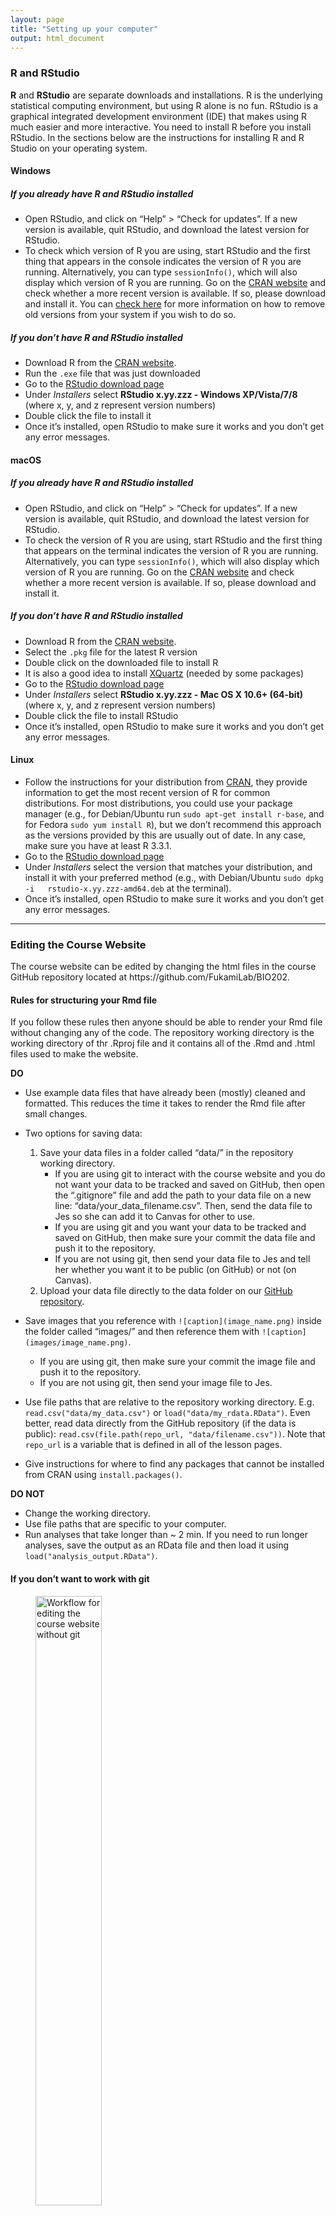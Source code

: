 ```yaml
---
layout: page
title: "Setting up your computer"
output: html_document
---
```


### R and RStudio

**R** and **RStudio** are separate downloads and installations. R is the underlying statistical computing environment, but using R alone is no fun. RStudio is a graphical integrated development environment (IDE) that makes using R much easier and more interactive. You need to install R before you install RStudio. In the sections below are the instructions for installing R and R Studio on your operating system.

#### Windows

##### If you already have R and RStudio installed

* Open RStudio, and click on "Help" > "Check for updates". If a new version is
	available, quit RStudio, and download the latest version for RStudio.
* To check which version of R you are using, start RStudio and the first thing
  that appears in the console indicates the version of R you are
  running. Alternatively, you can type `sessionInfo()`, which will also display
  which version of R you are running. Go on
  the [CRAN website](https://cran.r-project.org/bin/windows/base/) and check
  whether a more recent version is available. If so, please download and install
  it. You can [check here](https://cran.r-project.org/bin/windows/base/rw-FAQ.html#How-do-I-UNinstall-R_003f) for
  more information on how to remove old versions from your system if you wish to do so.

##### If you don't have R and RStudio installed

* Download R from
  the [CRAN website](http://cran.r-project.org/bin/windows/base/release.htm).
* Run the `.exe` file that was just downloaded
* Go to the [RStudio download page](https://www.rstudio.com/products/rstudio/download/#download)
* Under *Installers* select **RStudio x.yy.zzz - Windows
  XP/Vista/7/8** (where x, y, and z represent version numbers)
* Double click the file to install it
* Once it's installed, open RStudio to make sure it works and you don't get any
  error messages.


#### macOS

##### If you already have R and RStudio installed

* Open RStudio, and click on "Help" > "Check for updates". If a new version is
	available, quit RStudio, and download the latest version for RStudio.
* To check the version of R you are using, start RStudio and the first thing
  that appears on the terminal indicates the version of R you are running. Alternatively, you can type `sessionInfo()`, which will also display which version of R you are running. Go on
  the [CRAN website](https://cran.r-project.org/bin/macosx/) and check
  whether a more recent version is available. If so, please download and install
  it.

##### If you don't have R and RStudio installed

* Download R from
  the [CRAN website](http://cran.r-project.org/bin/macosx).
* Select the `.pkg` file for the latest R version
* Double click on the downloaded file to install R
* It is also a good idea to install [XQuartz](https://www.xquartz.org/) (needed
  by some packages)
* Go to the [RStudio download page](https://www.rstudio.com/products/rstudio/download/#download)
* Under *Installers* select **RStudio x.yy.zzz - Mac OS X 10.6+ (64-bit)**
  (where x, y, and z represent version numbers)
* Double click the file to install RStudio
* Once it's installed, open RStudio to make sure it works and you don't get any
  error messages.


#### Linux

* Follow the instructions for your distribution
  from [CRAN](https://cloud.r-project.org/bin/linux), they provide information
  to get the most recent version of R for common distributions. For most
  distributions, you could use your package manager (e.g., for Debian/Ubuntu run
  `sudo apt-get install r-base`, and for Fedora `sudo yum install R`), but we
  don't recommend this approach as the versions provided by this are
  usually out of date. In any case, make sure you have at least R 3.3.1.
* Go to the
  [RStudio download page](https://www.rstudio.com/products/rstudio/download/#download)
* Under *Installers* select the version that matches your distribution, and
  install it with your preferred method (e.g., with Debian/Ubuntu `sudo dpkg -i
  rstudio-x.yy.zzz-amd64.deb` at the terminal).
* Once it's installed, open RStudio to make sure it works and you don't get any
  error messages.

***

### Editing the Course Website

The course website can be edited by changing the html files in the course GitHub repository located at https://github.com/FukamiLab/BIO202.

#### Rules for structuring your Rmd file

If you follow these rules then anyone should be able to render your Rmd file without changing any of the code. The repository working directory is the working directory of thr .Rproj file and it contains all of the .Rmd and .html files used to make the website. 

**DO**

* Use example data files that have already been (mostly) cleaned and formatted. This reduces the time it takes to render the Rmd file after small changes. 

* Two options for saving data:
    1. Save your data files in a folder called "data/" in the repository working directory. 
        * If you are using git to interact with the course website and you do not want your data to be tracked and saved on GitHub, then open the ".gitignore" file and add the path to your data file on a new line: "data/your_data_filename.csv". Then, send the data file to Jes so she can add it to Canvas for other to use.
        * If you are using git and you want your data to be tracked and saved on GitHub, then make sure your commit the data file and push it to the repository.
        * If you are not using git, then send your data file to Jes and tell her whether you want it to be public (on GitHub) or not (on Canvas).
    2. Upload your data file directly to the data folder on our [GitHub repository](https://github.com/FukamiLab/BIO202/tree/master/data).

* Save images that you reference with `![caption](image_name.png)` inside the folder called "images/" and then reference them with `![caption](images/image_name.png)`.
    * If you are using git, then make sure your commit the image file and push it to the repository.
    * If you are not using git, then send your image file to Jes.

* Use file paths that are relative to the repository working directory. E.g. `read.csv("data/my_data.csv")` or `load("data/my_rdata.RData")`. Even better, read data directly from the GitHub repository (if the data is public): ` read.csv(file.path(repo_url, "data/filename.csv"))`. Note that `repo_url` is a variable that is defined in all of the lesson pages.

* Give instructions for where to find any packages that cannot be installed from CRAN using `install.packages()`.


**DO NOT**

* Change the working directory.
* Use file paths that are specific to your computer.
* Run analyses that take longer than ~ 2 min. If you need to run longer analyses, save the output as an RData file and then load it using `load("analysis_output.RData")`.


#### If you don't want to work with git

![Workflow for editing the course website without git](images/github_workflow_with_email.png){width=50%}

1. Go to the course GitHub repository above.
2. Click on the .Rmd file for the lesson you want to edit.
3. Click the Raw button in the upper right corner.
4. When the page with text opens, download the file and save it as a .Rmd file. Make sure to remove any .txt extensions that may be automatically added.
5. Open and edit the .Rmd file in R Studio. Use the 'Knit' button to convert the file to an html to check your changes.
6. When you as satisfied, email the .Rmd file to Jes no later than 8 am on the day you present. *You must also email any data or image files that are not generated by the R code.*


#### If you are new to git, but want to learn

1. Install Git on your computer using the instructions in the section below. 
2. Attend the Git tutorial during class on Wednesday, October 4th (week 2). We will go over how to use git from RStudio.
3. Use the following diagram to remember the workflow:

![Workflow for editing the course website with git in RStudio](images/github_workflow_with_rstudio.png){width=50%}

#### If you are familiar with git

![Workflow for editing the course website with git](images/github_workflow_with_git.png){width=50%}

1. If you have not aready done so, fork the repository from https://github.com/FukamiLab/BIO202 to your account on GitHub. Then clone a local copy of this forked repository (from your own GitHub account) to your computer. This only needs to be done once.
2. Before you start working:
    + Make sure your copy is up to date with the FukamiLab repository on GitHub by submitting a pull request.
    + Make sure your local repository on your computer is up to date with your fork of the repository on your GitHub account using `git pull`.
3. Work on the .Rmd file for your lesson in R Studio on your computer. Click 'Knit' to render your changes as an html file and view them in your browser. Note that any edits you make are only on your computer until you submit a pull request to merge your changes to the repository. Make sure that when you have made your last edit to the .Rmd file you click 'Knit' so that an up-to-date html file is generated. The html file will be the one that appears on the website.
4. Commit the changes you make periodically to your local repository using `git commit -m "changes you made"`.
5. When you are finished, push the commits from your local repository to your fork on your GitHub account using `git push origin master`.
6. Submit a pull request on GitHub to merge the changes on your fork with the original BIO202 repository on FukamiLab no later than 8 am on the day you present. Jes or Tad will approve your pull request.

*If you are not sure how to do any of the steps listed above, you can find instructions on the [lesson page](02-B-git-intro.html) for Wednesday, October 4th.*


***

### Git

#### Windows

1. Download the git installer for Windows [here](https://git-for-windows.github.io/). This will install bash, which is a command-line shell program for interacting with files and programs on your computer.
2. Run the installer that you just downloaded. Click "Next" as needed and when you get to the following options make sure that you:
    + Select "Use Git from the Windows Command Prompt". 
    + Keep "Checkout Windows-style, commit Unix-style line endings" selected.
    + Select "Use Windows' default console window".
    + If you forgot to do any of these, rerun the installer and select the appropriate options.
3. That's it! You should now have three new programs installed in a folder called Git under your Program Files.

#### macOS

Follow the instructions below or view this [video tutorial](https://www.youtube.com/watch?v=9LQhwETCdwY).

1. Go to [this list](https://sourceforge.net/projects/git-osx-installer/files/) and download an installer for Git.
    + If you are using OS X 10.9 and higher, choose the most recent version for "mavericks".
    + If you are using an earlier version of OS X, choose the most recent version for "snow leopard".
2. Run the installer you downloaded.
3. After installing Git, there will not be anything in your /Applications folder, because Git is a command line program.

Note: if you have OSX El Capitan you may experience some errors when running Git if you don't have an updated XCODE. [Here](https://stackoverflow.com/questions/32893412/command-line-tools-not-working-os-x-el-capitan-macos-sierra) is a description of the issue on StackOverflow and the solution is to open a Terminal window and type `xcode-select --install`.

#### Linux

You may already have Git installed. If not, you can try to install it via your distro’s package manager. For Debian/Ubuntu run `sudo apt-get install git` and for Fedora run `sudo yum install git`.

***

> Attribution
>
> The content of this webpage was derived from [Data Carpentry](http://datacarpentry.org) and [Software Carpentry](http://software-carpentry.org) materials (Copyright (c) Data Carpentry) under CC-3.0 Attribution License (see [http://creativecommons.org/licenses/by/3.0/](http://creativecommons.org/licenses/by/3.0/)). 
